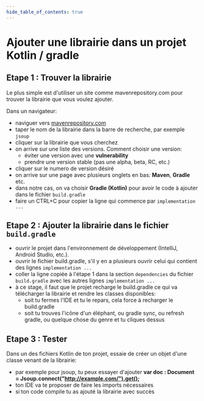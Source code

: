 ```yaml
---
hide_table_of_contents: true
---
```


# Ajouter une librairie dans un projet Kotlin / gradle

## Etape 1 : Trouver la librairie

Le plus simple est d'utiliser un site comme mavenrepository.com pour trouver la librairie que vous voulez ajouter.

Dans un navigateur:
- naviguer vers [mavenrepository.com](https://mvnrepository.com/)
- taper le nom de la librairie dans la barre de recherche, par exemple `jsoup`
- cliquer sur la librairie que vous cherchez
- on arrive sur une liste des versions. Comment choisir une version:
  - éviter une version avec une **vulnerability**
  - prendre une version stable (pas une alpha, beta, RC, etc.)
- cliquer sur le numero de version désiré
- on arrive sur une page avec plusieurs onglets en bas: **Maven**, **Gradle** etc.
- dans notre cas, on va choisir **Gradle (Kotlin)** pour avoir le code à ajouter dans le fichier `build.gradle`
- faire un CTRL+C pour copier la ligne qui commence par `implementation ...`

## Etape 2 : Ajouter la librairie dans le fichier `build.gradle`

- ouvrir le projet dans l'environnement de développement (IntelliJ, Android Studio, etc.).
- ouvrir le fichier build.gradle, s'il y en a plusieurs ouvrir celui qui contient des lignes `implementation ...`
- coller la ligne copiée à l'étape 1 dans la section `dependencies` du fichier `build.gradle` avec les autres lignes `implementation ...`
- à ce stage, il faut que le projet recharge le build.gradle ce qui va télécharger la librairie et rendre les classes disponibles:
  - soit tu fermes l'IDE et tu le repars, cela force à recharger le build.gradle
  - soit tu trouves l'icône d'un éléphant, ou gradle sync, ou refresh gradle, ou quelque chose du genre et tu cliques dessus

## Etape 3 : Tester

Dans un des fichiers Kotlin de ton projet, essaie de créer un objet d'une classe venant de la librairie:
- par exemple pour jsoup, tu peux essayer d'ajouter **var doc : Document = Jsoup.connect("http://example.com/").get();**
- ton IDE va te proposer de faire les imports nécessaires
- si ton code compile tu as ajouté la librairie avec succès
